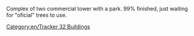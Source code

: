 Complex of two commercial tower with a park. 99% finished, just waiting for "oficial" trees to use.
[[Category:en/Tracker 32 Buildings]]